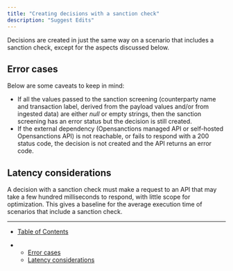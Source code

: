 ```yaml
---
title: "Creating decisions with a sanction check"
description: "Suggest Edits"
---
```


Decisions are created in just the same way on a scenario that includes a sanction check, except for the aspects discussed below.

## Error cases

Below are some caveats to keep in mind:

* If all the values passed to the sanction screening (counterparty name and transaction label, derived from the payload values and/or from ingested data) are either *null* or empty strings, then the sanction screening has an error status but the decision is still created.
* If the external dependency (Opensanctions managed API or self-hosted Opensanctions API) is not reachable, or fails to respond with a 200 status code, the decision is not created and the API returns an error code.

## Latency considerations

A decision with a sanction check must make a request to an API that may take a few hundred milliseconds to respond, with little scope for optimization. This gives a baseline for the average execution time of scenarios that include a sanction check.

***

* [Table of Contents](#)

* * [Error cases](#error-cases)
  * [Latency considerations](#latency-considerations)
